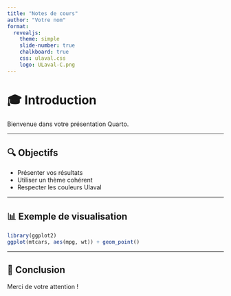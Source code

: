 ```yaml
---
title: "Notes de cours"
author: "Votre nom"
format:
  revealjs:
    theme: simple
    slide-number: true
    chalkboard: true
    css: ulaval.css
    logo: ULaval-C.png
---
```


# 🎓 Introduction

Bienvenue dans votre présentation Quarto.

---

## 🔍 Objectifs

- Présenter vos résultats
- Utiliser un thème cohérent
- Respecter les couleurs Ulaval

---

## 📊 Exemple de visualisation

```r
library(ggplot2)
ggplot(mtcars, aes(mpg, wt)) + geom_point()
```

---

## 🧩 Conclusion

Merci de votre attention !

